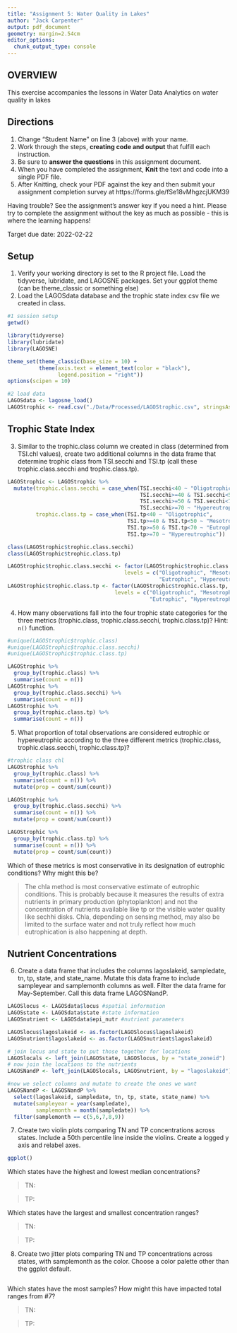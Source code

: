 ```yaml
---
title: "Assignment 5: Water Quality in Lakes"
author: "Jack Carpenter"
output: pdf_document
geometry: margin=2.54cm
editor_options: 
  chunk_output_type: console
---
```


## OVERVIEW

This exercise accompanies the lessons in Water Data Analytics on water quality in lakes

## Directions
1. Change "Student Name" on line 3 (above) with your name.
2. Work through the steps, **creating code and output** that fulfill each instruction.
3. Be sure to **answer the questions** in this assignment document.
4. When you have completed the assignment, **Knit** the text and code into a single PDF file.
5. After Knitting, check your PDF against the key and then submit your assignment completion survey at https://forms.gle/fSe18vMhgzcjUKM39

Having trouble? See the assignment's answer key if you need a hint. Please try to complete the assignment without the key as much as possible - this is where the learning happens!

Target due date: 2022-02-22

## Setup

1. Verify your working directory is set to the R project file. Load the tidyverse, lubridate, and LAGOSNE packages. Set your ggplot theme (can be theme_classic or something else)
2. Load the LAGOSdata database and the trophic state index csv file we created in class.

```r
#1 session setup
getwd()

library(tidyverse)
library(lubridate)
library(LAGOSNE)

theme_set(theme_classic(base_size = 10) +
          theme(axis.text = element_text(color = "black"),
                legend.position = "right"))
options(scipen = 10)

#2 load data
LAGOSdata <- lagosne_load()
LAGOStrophic <- read.csv("./Data/Processed/LAGOStrophic.csv", stringsAsFactors = TRUE)

```

## Trophic State Index

3. Similar to the trophic.class column we created in class (determined from TSI.chl values), create two additional columns in the data frame that determine trophic class from TSI.secchi and TSI.tp (call these trophic.class.secchi and trophic.class.tp). 

```r
LAGOStrophic <- LAGOStrophic %>%
  mutate(trophic.class.secchi = case_when(TSI.secchi<40 ~ "Oligotrophic",
                                          TSI.secchi>=40 & TSI.secchi<50 ~ "Mesotrophic",
                                          TSI.secchi>=50 & TSI.secchi<70 ~ "Eutrophic",
                                          TSI.secchi>=70 ~ "Hypereutrophic"),
         trophic.class.tp = case_when(TSI.tp<40 ~ "Oligotrophic",
                                      TSI.tp>=40 & TSI.tp<50 ~ "Mesotrophic",
                                      TSI.tp>=50 & TSI.tp<70 ~ "Eutrophic",
                                      TSI.tp>=70 ~ "Hypereutrophic"))

class(LAGOStrophic$trophic.class.secchi)
class(LAGOStrophic$trophic.class.tp)

LAGOStrophic$trophic.class.secchi <- factor(LAGOStrophic$trophic.class.secchi,
                                     levels = c("Oligotrophic", "Mesotrophic", 
                                                "Eutrophic", "Hypereutrophic"))
LAGOStrophic$trophic.class.tp <- factor(LAGOStrophic$trophic.class.tp,
                                  levels = c("Oligotrophic", "Mesotrophic",
                                             "Eutrophic", "Hypereutrophic"))

```


4. How many observations fall into the four trophic state categories for the three metrics (trophic.class, trophic.class.secchi, trophic.class.tp)? Hint: `n()` function.

```r
#unique(LAGOStrophic$trophic.class)
#unique(LAGOStrophic$trophic.class.secchi)
#unique(LAGOStrophic$trophic.class.tp)

LAGOStrophic %>%
  group_by(trophic.class) %>%
  summarise(count = n())
LAGOStrophic %>%
  group_by(trophic.class.secchi) %>%
  summarise(count = n())
LAGOStrophic %>%
  group_by(trophic.class.tp) %>%
  summarise(count = n())
```

5. What proportion of total observations are considered eutrophic or hypereutrophic according to the three different metrics (trophic.class, trophic.class.secchi, trophic.class.tp)?

```r
#trophic class chl
LAGOStrophic %>%
  group_by(trophic.class) %>%
  summarise(count = n()) %>%
  mutate(prop = count/sum(count))

LAGOStrophic %>%
  group_by(trophic.class.secchi) %>%
  summarise(count = n()) %>%
  mutate(prop = count/sum(count))

LAGOStrophic %>%
  group_by(trophic.class.tp) %>%
  summarise(count = n()) %>%
  mutate(prop = count/sum(count))
```

Which of these metrics is most conservative in its designation of eutrophic conditions? Why might this be?

> The chla method is most conservative estimate of eutrophic conditions. This is probably because it measures the results of extra nutrients in primary production (phytoplankton) and not the concentration of nutrients available like tp or the visible water quality like sechhi disks. Chla, depending on sensing method, may also be limited to the surface water and not truly reflect how much eutrophication is also happening at depth. 


## Nutrient Concentrations

6. Create a data frame that includes the columns lagoslakeid, sampledate, tn, tp, state, and state_name. Mutate this data frame to include sampleyear and samplemonth columns as well. Filter the data frame for May-September. Call this data frame LAGOSNandP. 

```r

LAGOSlocus <- LAGOSdata$locus #spatial information
LAGOSstate <- LAGOSdata$state #state information
LAGOSnutrient <- LAGOSdata$epi_nutr #nutrient parameters

LAGOSlocus$lagoslakeid <- as.factor(LAGOSlocus$lagoslakeid)
LAGOSnutrient$lagoslakeid <- as.factor(LAGOSnutrient$lagoslakeid)

# join locus and state to put those together for locations
LAGOSlocals <- left_join(LAGOSstate, LAGOSlocus, by = "state_zoneid")
# now join the locations to the nutrients
LAGOSNandP <- left_join(LAGOSlocals, LAGOSnutrient, by = "lagoslakeid")

#now we select columns and mutate to create the ones we want
LAGOSNandP <- LAGOSNandP %>%
  select(lagoslakeid, sampledate, tn, tp, state, state_name) %>%
  mutate(sampleyear = year(sampledate),
         samplemonth = month(sampledate)) %>%
  filter(samplemonth == c(5,6,7,8,9)) 

```

7. Create two violin plots comparing TN and TP concentrations across states. Include a 50th percentile line inside the violins. Create a logged y axis and relabel axes.
```r
ggplot()
```

Which states have the highest and lowest median concentrations?

> TN:

> TP:

Which states have the largest and smallest concentration ranges?

> TN: 

> TP: 

8. Create two jitter plots comparing TN and TP concentrations across states, with samplemonth as the color. Choose a color palette other than the ggplot default.

```r

```

Which states have the most samples? How might this have impacted total ranges from #7?

> TN:

> TP: 




